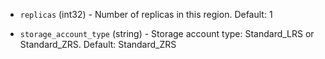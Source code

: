 <!-- Code generated from the comments of the TargetRegion struct in builder/azure/chroot/shared_image_gallery_destination.go; DO NOT EDIT MANUALLY -->

-   `replicas` (int32) - Number of replicas in this region. Default: 1
    
-   `storage_account_type` (string) - Storage account type: Standard_LRS or Standard_ZRS. Default: Standard_ZRS
    